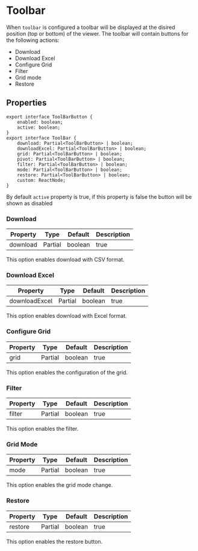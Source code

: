 # Toolbar

When `toolbar` is configured a toolbar will be displayed at the disired position (top or bottom) of the viewer. The toolbar will contain buttons for the following actions:

- Download
- Download Excel
- Configure Grid
- Filter
- Grid mode
- Restore

## Properties

```tsx
export interface ToolBarButton {
    enabled: boolean;
    active: boolean;
}
export interface ToolBar {
    download: Partial<ToolBarButton> | boolean;
    downloadExcel: Partial<ToolBarButton> | boolean;
    grid: Partial<ToolBarButton> | boolean;
    pivot: Partial<ToolBarButton> | boolean;
    filter: Partial<ToolBarButton> | boolean;
    mode: Partial<ToolBarButton> | boolean;
    restore: Partial<ToolBarButton> | boolean;
    custom: ReactNode;
}
```

By default `active` property is true, if this property is false the button will be shown as disabled

### Download

| Property | Type    | Default | Description |
|----------|---------|---------|-------------|
| download | Partial<ToolbarButton> | boolean | true    | Enable download button in the toolbar. |

This option enables download with CSV format.

### Download Excel

| Property     | Type    | Default | Description |
|--------------|---------|---------|-------------|
| downloadExcel | Partial<ToolbarButton> | boolean | true    | Enable download Excel button in the toolbar. |

This option enables download with Excel format.

### Configure Grid

| Property | Type    | Default | Description |
|----------|---------|---------|-------------|
| grid     | Partial<ToolbarButton> | boolean | true    | Enable configure grid button in the toolbar. |

This option enables the configuration of the grid.

### Filter

| Property | Type    | Default | Description |
|----------|---------|---------|-------------|
| filter   | Partial<ToolbarButton> | boolean | true    | Enable filter button in the toolbar. |

This option enables the filter.

### Grid Mode

| Property | Type    | Default | Description |
|----------|---------|---------|-------------|
| mode     | Partial<ToolbarButton> | boolean | true    | Enable grid mode button in the toolbar. |

This option enables the grid mode change.

### Restore

| Property | Type    | Default | Description |
|----------|---------|---------|-------------|
| restore  | Partial<ToolbarButton> | boolean | true    | Enable restore button in the toolbar. |

This option enables the restore button.
